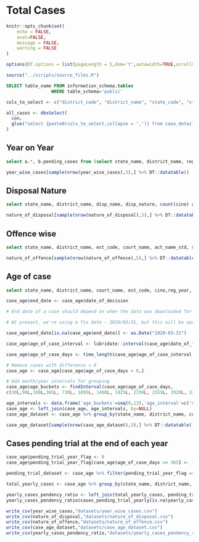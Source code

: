 # Total Cases {#total_cases}

```r
knitr::opts_chunk$set(
	echo = FALSE,
	eval=FALSE,
	message = FALSE,
	warning = FALSE
)

options(DT.options = list(pageLength = 5,dom='t',autowidth=TRUE,scrollX = TRUE))

source("../scripts/source_files.R")
```

```sql
SELECT table_name FROM information_schema.tables
                 WHERE table_schema='public'
```


```r

cols_to_select <- c("district_code", "district_name", "state_code", "state_name", "complex_code", "court_code", "court_name", "court_no", "est_code", "cino", "case_no", "fil_no", "fil_year", "reg_no", "reg_year", "fir_no", "fir_year", "type_name", "date_of_decision", "date_of_filing", "dt_regis", "disp_name", "disp_nature", "police_station", "subordinate_court_no", "subordinate_court_case_type", "subordinate_court_case_no", "tranfer_est_flag")

all_cases <- dbxSelect(
  con,
  glue("select {paste0(cols_to_select,collapse = ',')} from case_details")
)
```

## Year on Year
```sql
select a.*, b.pending_cases from (select state_name, district_name, reg_year, count(cino) as total_cases from case_details group by state_name, district_name, reg_year) as a LEFT JOIN (select state_name, district_name, reg_year, count(cino) as pending_cases from case_details where disp_nature = '0' group by state_name, district_name, reg_year) as b ON a.state_name=b.state_name AND a.district_name=b.district_name AND a.reg_year=b.reg_year
```

```r
year_wise_cases[sample(nrow(year_wise_cases),5),] %>% DT::datatable()
```


## Disposal Nature
```sql
select state_name, district_name, disp_name, disp_nature, count(cino) as total_cases from case_details where disp_nature != '0' group by state_name, district_name, disp_name, disp_nature
```

```r
nature_of_disposal[sample(nrow(nature_of_disposal),5),] %>% DT::datatable()
```

## Offence wise
```sql
select state_name, district_name, est_code, court_name, act_name_std, section_name_std, count(cino) as total_cases from (select c.act_name_std, c.section_name_std, d.* from acts_subset as c inner join (select a.*, b.state_name, b.district_name, b.est_code, b.court_name FROM case_acts as a LEFT JOIN case_details as b on a.cino=b.cino) as d on c.id = d.act) as e group by state_name, district_name, est_code, court_name, act_name_std, section_name_std
```

```r
nature_of_offence[sample(nrow(nature_of_offence),5),] %>% DT::datatable()
```

## Age of case
```sql
select state_name, district_name, court_name, est_code, cino,reg_year, type_name, disp_name, disp_nature, dt_regis, date_of_filing, date_of_decision from case_details
```

```r
case_age$end_date <- case_age$date_of_decision 

# End date of a case should depend on when the data was downloaded for a state. This will ensure that we capture the correct status of a case (pending/disposed) as on the date of data-collection. 

# At present, we're using a fix date - 2020/03/31, but this will be updated as per the revised date of data collection for each state

case_age$end_date[is.na(case_age$end_date)] <- as.Date("2020-03-31")

case_age$age_of_case_interval <- lubridate::interval(case_age$date_of_filing,case_age$end_date)

case_age$age_of_case_days <- time_length(case_age$age_of_case_interval, "days")

# Remove cases with difference < 0
case_age <- case_age[case_age$age_of_case_days > 0,]

# Add month/year intervals for grouping
case_age$age_buckets <- findInterval(case_age$age_of_case_days, 
c(30L,90L,180L,365L, 730L, 1095L, 1460L, 1825L, 2190L, 2555L, 2920L, 3285L, 3650L,Inf),rightmost.closed = TRUE)

age_intervals <- data.frame('age_buckets'=seq(0,13),'age_interval'=c('one month','three months','six months','one year',"two years", "three years", "four years", "five years", "six years", "seven years", "eight years", "nine years", "ten years","more than 10 years"))
case_age <- left_join(case_age, age_intervals, by=NULL)
case_age_dataset <- case_age %>% group_by(state_name, district_name, court_name, est_code, type_name, disp_name, disp_nature, age_interval) %>% summarise(total_cases = length(cino))
```

```r
case_age_dataset[sample(nrow(case_age_dataset),5),] %>% DT::datatable()
```

## Cases pending trial at the end of each year
```r
case_age$pending_trial_year_flag <- 0
case_age$pending_trial_year_flag[case_age$age_of_case_days >= 365] <- 1

pending_trial_dataset <- case_age %>% filter(pending_trial_year_flag == 1) %>% group_by(state_name, district_name, reg_year, court_name, est_code, type_name, disp_name, disp_nature) %>% summarise(cases_pending_trial_yearly = length(cino))

total_yearly_cases <- case_age %>% group_by(state_name, district_name, reg_year, court_name, est_code, type_name, disp_name, disp_nature) %>% summarise(total_cases = length(cino))

yearly_cases_pendency_ratio <- left_join(total_yearly_cases, pending_trial_dataset, by=NULL)
yearly_cases_pendency_ratio$cases_pending_trial_yearly[is.na(yearly_cases_pendency_ratio$cases_pending_trial_yearly)] <- 0
```



```r
write_csv(year_wise_cases,"datasets/year_wise_cases.csv")
write_csv(nature_of_disposal,"datasets/nature_of_disposal.csv")
write_csv(nature_of_offence,"datasets/nature_of_offence.csv")
write_csv(case_age_dataset,"datasets/case_age_dataset.csv")
write_csv(yearly_cases_pendency_ratio,"datasets/yearly_cases_pendency_ratio.csv")
```
